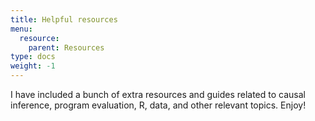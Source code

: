 ```yaml
---
title: Helpful resources
menu:
  resource:
    parent: Resources
type: docs
weight: -1
---
```


I have included a bunch of extra resources and guides related to causal inference, program evaluation, R, data, and other relevant topics. Enjoy!
